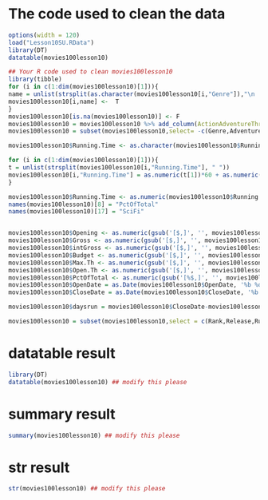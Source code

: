 # The code used to clean the data

```r
options(width = 120) 
load("Lesson10SU.RData") 
library(DT) 
datatable(movies100lesson10)
```


```r
## Your R code used to clean movies100lesson10
library(tibble)
for (i in c(1:dim(movies100lesson10)[1])){
name = unlist(strsplit(as.character(movies100lesson10[i,"Genre"]),"\n    \n        "))
movies100lesson10[i,name] <-  T
}
movies100lesson10[is.na(movies100lesson10)] <- F
movies100lesson10 = movies100lesson10 %>% add_column(ActionAdventureThriller = ifelse((movies100lesson10$Adventure == TRUE | movies100lesson10$Action == TRUE | movies100lesson10$Thriller == TRUE),T,F), .before = "Action")
movies100lesson10 = subset(movies100lesson10,select= -c(Genre,Adventure,Action,Thriller))

movies100lesson10$Running.Time <- as.character(movies100lesson10$Running.Time)             

for (i in c(1:dim(movies100lesson10)[1])){
t = unlist(strsplit(movies100lesson10[i,"Running.Time"], " "))
movies100lesson10[i,"Running.Time"] = as.numeric(t[1])*60 + as.numeric(t[3])
}

movies100lesson10$Running.Time <- as.numeric(movies100lesson10$Running.Time)     
names(movies100lesson10)[8] = "PctOfTotal"
names(movies100lesson10)[17] = "SciFi"


movies100lesson10$Opening <- as.numeric(gsub('[$,]', '', movies100lesson10$Opening))
movies100lesson10$Gross <- as.numeric(gsub('[$,]', '', movies100lesson10$Gross))
movies100lesson10$intGross <- as.numeric(gsub('[$,]', '', movies100lesson10$intGross))
movies100lesson10$Budget <- as.numeric(gsub('[$,]', '', movies100lesson10$Budget))
movies100lesson10$Max.Th <- as.numeric(gsub('[$,]', '', movies100lesson10$Max.Th))
movies100lesson10$Open.Th <- as.numeric(gsub('[$,]', '', movies100lesson10$Open.Th))
movies100lesson10$PctOfTotal <- as.numeric(gsub('[%$,]', '', movies100lesson10$PctOfTotal))
movies100lesson10$OpenDate = as.Date(movies100lesson10$OpenDate, '%b %d, %Y')
movies100lesson10$CloseDate = as.Date(movies100lesson10$CloseDate, '%b %d, %Y')

movies100lesson10$daysrun = movies100lesson10$CloseDate-movies100lesson10$OpenDate

movies100lesson10 = subset(movies100lesson10,select = c(Rank,Release,Running.Time,mpaa,Gross,Opening,PctOfTotal,Max.Th,Open.Th,Distributor,intGross,Budget,OpenDate,CloseDate,ActionAdventureThriller,Drama,Comedy,SciFi,Family,Horror,Biography,daysrun))

```

# datatable result

```r
library(DT)
datatable(movies100lesson10) ## modify this please
```

# summary result

```r
summary(movies100lesson10) ## modify this please
```

# str result

```r
str(movies100lesson10) ## modify this please
```